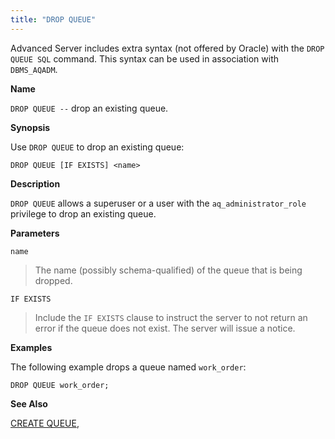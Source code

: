 ```yaml
---
title: "DROP QUEUE"
---
```


Advanced Server includes extra syntax (not offered by Oracle) with the `DROP QUEUE SQL` command. This syntax can be used in association with `DBMS_AQADM`.

**Name**

`DROP QUEUE --` drop an existing queue.

**Synopsis**

Use `DROP QUEUE` to drop an existing queue:

``` text
DROP QUEUE [IF EXISTS] <name>
```

**Description**

`DROP QUEUE` allows a superuser or a user with the `aq_administrator_role` privilege to drop an existing queue.

**Parameters**

`name`

> The name (possibly schema-qualified) of the queue that is being dropped.

`IF EXISTS`

> Include the `IF EXISTS` clause to instruct the server to not return an error if the queue does not exist. The server will issue a notice.

**Examples**

The following example drops a queue named `work_order`:

``` text
DROP QUEUE work_order;
```

**See Also**

[CREATE QUEUE](create_queue),
